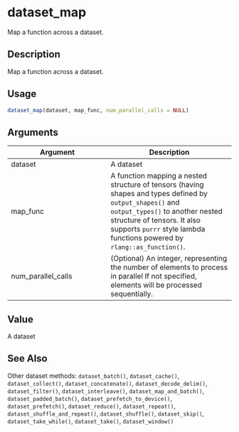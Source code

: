 # dataset_map


Map a function across a dataset.




## Description

Map a function across a dataset.





## Usage
```r
dataset_map(dataset, map_func, num_parallel_calls = NULL)
```




## Arguments


Argument      |Description
------------- |----------------
dataset | A dataset
map_func | A function mapping a nested structure of tensors (having shapes and types defined by `output_shapes()` and `output_types()` to another nested structure of tensors. It also supports ``purrr`` style lambda functions powered by `rlang::as_function()`.
num_parallel_calls | (Optional) An integer, representing the number of elements to process in parallel If not specified, elements will be processed sequentially.





## Value

A dataset






## See Also

Other dataset methods: 
`dataset_batch()`,
`dataset_cache()`,
`dataset_collect()`,
`dataset_concatenate()`,
`dataset_decode_delim()`,
`dataset_filter()`,
`dataset_interleave()`,
`dataset_map_and_batch()`,
`dataset_padded_batch()`,
`dataset_prefetch_to_device()`,
`dataset_prefetch()`,
`dataset_reduce()`,
`dataset_repeat()`,
`dataset_shuffle_and_repeat()`,
`dataset_shuffle()`,
`dataset_skip()`,
`dataset_take_while()`,
`dataset_take()`,
`dataset_window()`



